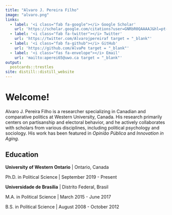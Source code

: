 ```yaml
---
title: "Alvaro J. Pereira Filho"
image: "alvaro.png"
links:
  - label: '<i class="fab fa-google"></i> Google Scholar'
    url: 'https://scholar.google.com/citations?user=GNRbR0QAAAAJ&hl=pt-BR&oi=ao target = "_blank"'
  - label: '<i class="fab fa-twitter"></i> Twitter'
    url: 'https://twitter.com/Alvarojpereiraf target = "_blank"'
  - label: '<i class="fab fa-github"></i> GitHub'
    url: 'https://github.com/AlvaPe target = "_blank"'
  - label: '<i class="fas fa-envelope"></i> Email'
    url: 'mailto:aperei65@uwo.ca target = "_blank"'
output:
  postcards::trestles
site: distill::distill_website  
---
```

 
# Welcome!

Alvaro J. Pereira Filho is a researcher specializing in Canadian and comparative politics at Western University, Canada. 
His research primarily centers on partisanship and electoral behavior, and he actively collaborates with scholars from various disciplines, including political psychology and sociology. 
His work has been featured in *Opinião Pública* and *Innovation in Aging*. 

## Education

**University of Western Ontario** | Ontario, Canada 

Ph.D. in Political Science | September 2019 - Present

**Universidade de Brasilia** | Distrito Federal, Brasil

M.A. in Political Science | March 2015 - June 2017

B.S. in Political Science | August 2008 - October 2012